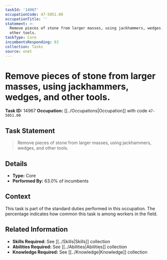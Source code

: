 ```yaml
---
taskId: '14967'
occupationCode: 47-5051.00
occupationTitle: ''
statement: >-
  Remove pieces of stone from larger masses, using jackhammers, wedges, and
  other tools.
taskType: Core
incumbentsResponding: 63
collection: Tasks
source: onet
---
```

# Remove pieces of stone from larger masses, using jackhammers, wedges, and other tools.

**Task ID:** 14967
**Occupation:** [[../Occupations|Occupation]] with code `47-5051.00`

## Task Statement

> Remove pieces of stone from larger masses, using jackhammers, wedges, and other tools.

## Details

- **Type:** Core
- **Performed By:** 63.0% of incumbents

## Context

This task is part of the standard duties performed in this occupation. The percentage indicates how common this task is among workers in the field.

## Related Information

- **Skills Required:** See [[../Skills|Skills]] collection
- **Abilities Required:** See [[../Abilities|Abilities]] collection
- **Knowledge Required:** See [[../Knowledge|Knowledge]] collection
